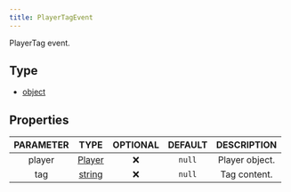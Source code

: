 ```yaml
---
title: PlayerTagEvent
---
```


PlayerTag event.

## Type
- [object](https://developer.mozilla.org/en-US/docs/Web/JavaScript/Reference/Global_Objects/Object)

## Properties

| PARAMETER | TYPE | OPTIONAL | DEFAULT | DESCRIPTION |
| :-------: | :--: | :------: | :-----: | :---------: |
| player | [Player](/docs/classes/player) |  ❌   | `null`  | Player object. |
| tag | [string](https://developer.mozilla.org/en-US/docs/Web/JavaScript/Reference/Global_Objects/String) |  ❌   | `null`  | Tag content. |
